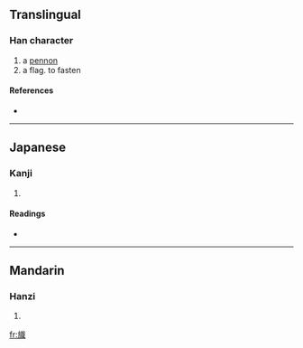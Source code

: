 ==Translingual==

===Han character===
{{Han char|rn=70|rad=方|as=12|sn=16|four=|canj=卜尸卜戈日 (YSYIA)}}

# a [[pennon]]
# a flag. to fasten

====References====
* {{Han ref|kx=0485.040|dkj=13694|dj=0847.060|hdz=32184.120|uh=65D8|ud=26072}}

----

==Japanese==

===Kanji===
{{ja-kanji|grade=|rs=方12}}

# {{defn|Japanese}}

====Readings====
* {{ja-readings|on=[[し]] (shi)|kun=}}

----

==Mandarin==

===Hanzi===
{{cmn-hanzi|pin=[[zhì]] ([[zhi4]])|wg=chih<sup>4</sup>}}

# {{defn|Mandarin}}

[[fr:旘]]